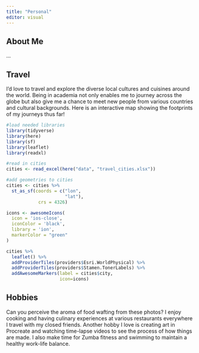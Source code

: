 ```yaml
---
title: "Personal"
editor: visual
---
```


::: panel-tabset
## About Me

...

## Travel

I'd love to travel and explore the diverse local cultures and cuisines around the world. Being in academia not only enables me to journey across the globe but also give me a chance to meet new people from various countries and cultural backgrounds. Here is an interactive map showing the footprints of my journeys thus far!

```r

#load needed libraries
library(tidyverse)
library(here)
library(sf)
library(leaflet)
library(readxl)

#read in cities
cities <- read_excel(here("data", "travel_cities.xlsx"))

#add geometries to cities
cities <- cities %>% 
  st_as_sf(coords = c("lon",
                      "lat"),
            crs = 4326)

icons <- awesomeIcons(
  icon = 'ios-close',
  iconColor = 'black',
  library = 'ion',
  markerColor = "green"
)

cities %>% 
  leaflet() %>% 
  addProviderTiles(providers$Esri.WorldPhysical) %>% 
  addProviderTiles(providers$Stamen.TonerLabels) %>% 
  addAwesomeMarkers(label = cities$city,
                    icon=icons)

```

## Hobbies

Can you perceive the aroma of food wafting from these photos? I enjoy cooking and having culinary experiences at various restaurants everywhere I travel with my closed friends. Another hobby I love is creating art in Procreate and watching time-lapse videos to see the process of how things are made. I also make time for Zumba fitness and swimming to maintain a healthy work-life balance. 
:::
